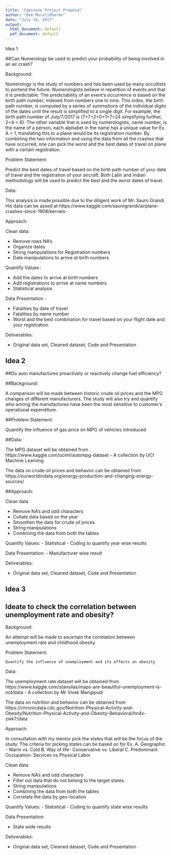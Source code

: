 ---
title: 'Capstone Project Proposal'
author: "Dee Muralidharan"
date: "July 10, 2017"
output:
  html_document: default
  pdf_document: default
---

Idea 1

##Can Numerology be used to predict your probability of being involved in an air crash?

Background:

Numerology is the study of numbers and has been used by many occultists to portend the future. Numerologists believe in repetition of events and that it is predictable. The predictability of an event's occurrence is based on the birth path number, indexed from numbers one to nine. This index, the birth path number, is computed by a series of summations of the individual digits of the dates until the result is simplified to a single digit. For example, the birth path number of July/7/2017 is (7+7+2+0+1+7=24 simplifying further, 2+4 = 6).  The other variable that is used by numerologists, name number, is the name of a person, each alphabet in the name has a unique value for Ex. A = 1, translating this to a plane would be its registration number. By combining the two information and using the data from all the crashes that have occurred, one can pick the worst and the best dates of travel on plane with a certain registration. 
	
Problem Statement:
  
  Predict the best dates of travel based on the birth path number of your date of travel and the registration of your aircraft. Both Latin and Indian methodology will be used to predict the best and the worst dates of travel. 

Data:

This analysis is made possible due to the diligent work of Mr. Sauro Grandi. His data can be assed at https://www.kaggle.com/saurograndi/airplane-crashes-since-1908/kernels-


Approach:

Clean data:

  -	Remove rows NA's
  -	Organize dates
  -	String manipulations for Registration numbers
  -	Date manipulations to arrive at birth numbers

Quantify Values :

  -	Add the dates to arrive at birth numbers
  -	Add registrations to arrive at name numbers
  -	Statistical analysis

Data Presentation :

  -	Fatalities by date of travel
  -	Fatalities by name number
  -	Worst and the best combination for travel based on your flight date and your registration. 
  
Deliverables:

  -	Original data set, Cleaned dataset, Code and Presentation 

## Idea 2
##Do auto manufactures proactively or reactively change fuel efficiency?

##Background:

A comparison will be made between historic crude oil prices and the MPG changes of different manufacturers. The study will also try and quantify who among the manufactures have been the most sensitive to customer's operational expenditure. 

##Problem Statement:
	
Quantify the influence of gas price on MPG of vehicles introduced

##Data: 

  The MPG dataset will be obtained from https://www.kaggle.com/uciml/autompg-dataset -    A collection by UCI Machine Learning

The data on crude oil prices and behavior can be obtained from https://ourworldindata.org/energy-production-and-changing-energy-sources/

##Approach: 

Clean data

  -	Remove NA's and odd characters
  -	Collate data based on the year
  -	Smoothen the data for crude oil prices
  -	String manipulations 
  -	Combining the data from both the tables

Quantify Values:
  -	Statistical 
  -	Coding to quantify year wise results

Data Presentation:
  -	Manufacturer wise result 

Deliverables:

  -	Original data set, Cleaned dataset, Code and Presentation 

## Idea 3


## Ideate to check the correlation between unemployment rate and obesity?

Background:

An attempt will be made to ascertain the correlation between unemployment rate and childhood 
obesity.

Problem Statement:

	Quantify the influence of unemployment and its effects on obesity

Data: 

The unemployment rate dataset will be obtained from https://www.kaggle.com/stansilas/maps-are-beautiful-unemployment-is-not/data - A collection by Mr Vivek Mangipudi

The data on nutrition and behavior can be obtained from https://chronicdata.cdc.gov/Nutrition-Physical-Activity-and-Obesity/Nutrition-Physical-Activity-and-Obesity-Behavioral/hn4x-zwk7/data

Approach: 

  In consultation with my mentor pick the states that will be the focus of the study. The criteria for picking states can be based on for Ex. 
  A.	Geographic - Warm vs. Cold
  B.	Way of life- Conservative vs. Liberal
  C.	Predominant Occupation- Services vs Physical Labor

Clean data

  -	Remove NA's and odd characters
  -	Filter out data that do not belong to the target states.
  -	String manipulations 
  -	Combining the data from both the tables
  -	Correlate the data by geo-location

Quantify Values:
  -	Statistical 
  -	Coding to quantify state wise results

Data Presentation:

  -	State wide results 

Deliverables:

-	Original data set, Cleaned dataset, Code and Presentation 


